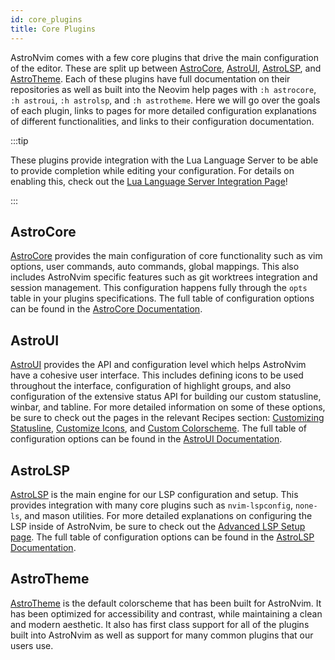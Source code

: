 ```yaml
---
id: core_plugins
title: Core Plugins
---
```


AstroNvim comes with a few core plugins that drive the main configuration of the editor. These are split up between [AstroCore](https://github.com/AstroNvim/astrocore), [AstroUI](https://github.com/AstroNvim/astroui), [AstroLSP](https://github.com/AstroNvim/astrolsp), and [AstroTheme](https://github.com/AstroNvim/astrotheme). Each of these plugins have full documentation on their repositories as well as built into the Neovim help pages with `:h astrocore`, `:h astroui`, `:h astrolsp`, and `:h astrotheme`. Here we will go over the goals of each plugin, links to pages for more detailed configuration explanations of different functionalities, and links to their configuration documentation.

:::tip

These plugins provide integration with the Lua Language Server to be able to provide completion while editing your configuration. For details on enabling this, check out the [Lua Language Server Integration Page](/v4/configuration/lua_completion)!

:::

## AstroCore

[AstroCore](https://github.com/AstroNvim/astrocore) provides the main configuration of core functionality such as vim options, user commands, auto commands, global mappings. This also includes AstroNvim specific features such as git worktrees integration and session management. This configuration happens fully through the `opts` table in your plugins specifications. The full table of configuration options can be found in the [AstroCore Documentation](https://github.com/AstroNvim/astrocore#%EF%B8%8F-configuration).

## AstroUI

[AstroUI](https://github.com/AstroNvim/astroui) provides the API and configuration level which helps AstroNvim have a cohesive user interface. This includes defining icons to be used throughout the interface, configuration of highlight groups, and also configuration of the extensive status API for building our custom statusline, winbar, and tabline. For more detailed information on some of these options, be sure to check out the pages in the relevant Recipes section: [Customizing Statusline](/v4/recipes/status), [Customize Icons](/v4/recipes/icons), and [Custom Colorscheme](/v4/recipes/colorscheme). The full table of configuration options can be found in the [AstroUI Documentation](https://github.com/AstroNvim/astroui#%EF%B8%8F-configuration).

## AstroLSP

[AstroLSP](https://github.com/AstroNvim/astrolsp) is the main engine for our LSP configuration and setup. This provides integration with many core plugins such as `nvim-lspconfig`, `none-ls`, and mason utilities. For more detailed explanations on configuring the LSP inside of AstroNvim, be sure to check out the [Advanced LSP Setup page](/v4/recipes/advanced_lsp). The full table of configuration options can be found in the [AstroLSP Documentation](https://github.com/AstroNvim/astrolsp#%EF%B8%8F-configuration).

## AstroTheme

[AstroTheme](https://github.com/AstroNvim/astrotheme) is the default colorscheme that has been built for AstroNvim. It has been optimized for accessibility and contrast, while maintaining a clean and modern aesthetic. It also has first class support for all of the plugins built into AstroNvim as well as support for many common plugins that our users use.
